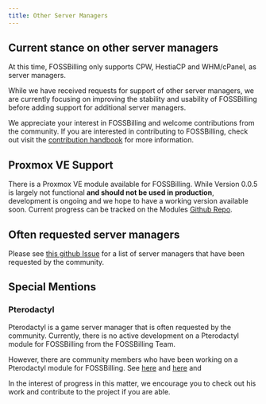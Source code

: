 ```yaml
---
title: Other Server Managers
---
```


## Current stance on other server managers

At this time, FOSSBilling only supports CPW, HestiaCP and WHM/cPanel, as server managers. 

While we have received requests for support of other server managers, we are currently focusing on improving the stability and usability of FOSSBilling before adding support for additional server managers.

We appreciate your interest in FOSSBilling and welcome contributions from the community. 
If you are interested in contributing to FOSSBilling, check out visit the [contribution handbook](https://fossbilling.org/docs/contribution-handbook/guides/creating-a-server-manager) for more information.

## Proxmox VE Support

There is a Proxmox VE module available for FOSSBilling. 
While Version 0.0.5 is largely not functional **and should not be used in production**, development is ongoing and we hope to have a working version available soon.
Current progress can be tracked on the Modules [Github Repo](https://github.com/FOSSBilling/Proxmox). 

## Often requested server managers

Please see [this github Issue](https://github.com/FOSSBilling/FOSSBilling/issues/1362) for a list of server managers that have been requested by the community.

## Special Mentions

### Pterodactyl

Pterodactyl is a game server manager that is often requested by the community.
Currently, there is no active development on a Pterodactyl module for FOSSBilling from the FOSSBilling Team.

However, there are community members who have been working on a Pterodactyl module for FOSSBilling. 
See [here](https://github.com/timmy-time/FOSSBilling-Pterodactyl/) and [here](https://github.com/fabpot-del/Pterodactyl-FOSSBilling) and 

In the interest of progress in this matter, we encourage you to check out his work and contribute to the project if you are able.